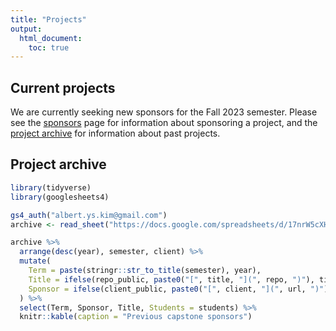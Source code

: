 ```yaml
---
title: "Projects"
output:
  html_document:
    toc: true
---
```


## Current projects

We are currently seeking new sponsors for the Fall 2023 semester. Please see the [sponsors](sponsors.html) page for information about sponsoring a project, and the [project archive](projects.html#project_archive) for information about past projects.  

## Project archive


```r
library(tidyverse)
library(googlesheets4)
```

```r
gs4_auth("albert.ys.kim@gmail.com")
archive <- read_sheet("https://docs.google.com/spreadsheets/d/17nrW5cXHFeoISeNdU_DEYfb_t6i49lUv5Ie_mbIO6Zo/edit#gid=0")
```

```r
archive %>%
  arrange(desc(year), semester, client) %>%
  mutate(
    Term = paste(stringr::str_to_title(semester), year), 
    Title = ifelse(repo_public, paste0("[", title, "](", repo, ")"), title), 
    Sponsor = ifelse(client_public, paste0("[", client, "](", url, ")"), "[redacted]")
  ) %>%
  select(Term, Sponsor, Title, Students = students) %>%
  knitr::kable(caption = "Previous capstone sponsors")
```
